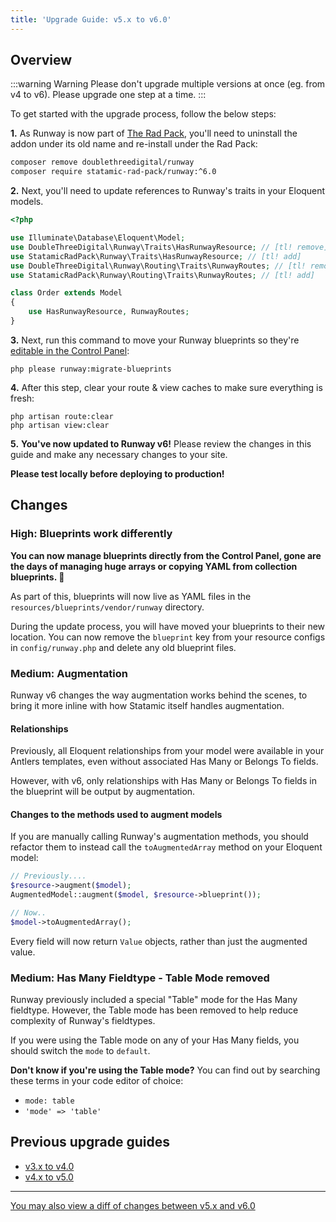 ```yaml
---
title: 'Upgrade Guide: v5.x to v6.0'
---
```


## Overview

:::warning Warning
Please don't upgrade multiple versions at once (eg. from v4 to v6). Please upgrade one step at a time.
:::

To get started with the upgrade process, follow the below steps:

**1.** As Runway is now part of [The Rad Pack](https://github.com/statamic-rad-pack), you'll need to uninstall the addon under its old name and re-install under the Rad Pack:

```sh
composer remove doublethreedigital/runway
composer require statamic-rad-pack/runway:^6.0
```

**2.** Next, you'll need to update references to Runway's traits in your Eloquent models.

```php
<?php

use Illuminate\Database\Eloquent\Model;
use DoubleThreeDigital\Runway\Traits\HasRunwayResource; // [tl! remove]
use StatamicRadPack\Runway\Traits\HasRunwayResource; // [tl! add]
use DoubleThreeDigital\Runway\Routing\Traits\RunwayRoutes; // [tl! remove]
use StatamicRadPack\Runway\Routing\Traits\RunwayRoutes; // [tl! add]

class Order extends Model
{
    use HasRunwayResource, RunwayRoutes;
}
```

**3.** Next, run this command to move your Runway blueprints so they're [editable in the Control Panel](#content-high-blueprints-work-differently):

```
php please runway:migrate-blueprints
```

**4.** After this step, clear your route & view caches to make sure everything is fresh:

```
php artisan route:clear
php artisan view:clear
```

**5.** **You've now updated to Runway v6!** Please review the changes in this guide and make any necessary changes to your site.

**Please test locally before deploying to production!**

## Changes
### High: Blueprints work differently
**You can now manage blueprints directly from the Control Panel, gone are the days of managing huge arrays or copying YAML from collection blueprints. 🚀**

As part of this, blueprints will now live as YAML files in the `resources/blueprints/vendor/runway` directory.

During the update process, you will have moved your blueprints to their new location. You can now remove the `blueprint` key from your resource configs in `config/runway.php` and delete any old blueprint files.

### Medium: Augmentation
Runway v6 changes the way augmentation works behind the scenes, to bring it more inline with how Statamic itself handles augmentation.

#### Relationships
Previously, all Eloquent relationships from your model were available in your Antlers templates, even without associated Has Many or Belongs To fields.

However, with v6, only relationships with Has Many or Belongs To fields in the blueprint will be output by augmentation.

#### Changes to the methods used to augment models
If you are manually calling Runway's augmentation methods, you should refactor them to instead call the `toAugmentedArray` method on your Eloquent model:

```php
// Previously....
$resource->augment($model);
AugmentedModel::augment($model, $resource->blueprint());

// Now..
$model->toAugmentedArray();
```

Every field will now return `Value` objects, rather than just the augmented value.

### Medium: Has Many  Fieldtype - Table Mode removed
Runway previously included a special "Table" mode for the Has Many fieldtype. However, the Table mode has been removed to help reduce complexity of Runway's fieldtypes.

If you were using the Table mode on any of your Has Many fields, you should switch the `mode` to `default`.

**Don't know if you're using the Table mode?** You can find out by searching these terms in your code editor of choice:

* `mode: table`
* `'mode' => 'table'`

## Previous upgrade guides

-   [v3.x to v4.0](/upgrade-guides/v3-x-to-v4-0)
-   [v4.x to v5.0](/upgrade-guides/v4-x-to-v5-0)

---

[You may also view a diff of changes between v5.x and v6.0](https://github.com/statamic-rad-pack/runway/compare/5.x...6.x)
